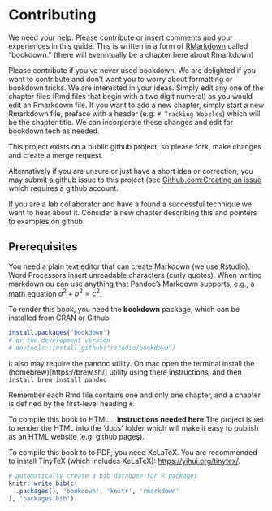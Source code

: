 # Contributing

We need your help.  Please contribute or insert comments and your experiences in this guide.  This is written in a form of [RMarkdown](https://r4ds.had.co.nz/r-markdown.html) called "bookdown."  (there will evenntually be a chapter here about Rmarkdown)

Please contribute if you've never used bookdown.  We are delighted if you want to contribute and don't want you to worry about formatting or bookdown tricks.   We are interested in your ideas.   Simply edit any one of the chapter files (Rmd files that begin with a two digit numeral) as you would edit an Rmarkdown file.   If you want to add a new chapter, simply start a new Rmarkdown file, preface with a header  (e.g. `# Tracking Woozles`) which will be the chapter title.   We can incorporate these changes and edit for bookdown tech as needed.   

This project exists on a public github project, so please fork, make changes and create a merge request.  

Alternatively if you are unsure or just have a short idea or correction, you may submit a github issue to this project (see [Github.com:Creating an issue](https://help.github.com/en/github/managing-your-work-on-github/creating-an-issue) which requires a github account.   

If you are a lab collaborator and have a found a successful technique we want to hear about it.   Consider a new chapter describing this and pointers to examples on github.  

## Prerequisites

You need a plain text editor that can create Markdown (we use Rstudio).  Word Processors insert unreadable characters (curly quotes).  When writing markdown ou can use anything that Pandoc's Markdown supports, e.g., a math equation $a^2 + b^2 = c^2$.

To render this book, you need the **bookdown** package, which can be installed from CRAN or Github:

```r
install.packages("bookdown")
# or the development version
# devtools::install_github("rstudio/bookdown")
```

it also may require the pandoc utility.  On mac open the terminal install the (homebrew)[https://brew.sh/] utility using there instructions,  and then  `install brew install pandoc`


Remember each Rmd file contains one and only one chapter, and a chapter is defined by the first-level heading `#`.

To compile this book to HTML... **instructions needed here**   The project is set to render the HTML into the 'docs' folder which will make it easy to publish as an HTML website (e.g. github pages). 

To compile this book to to PDF, you need XeLaTeX. You are recommended to install TinyTeX (which includes XeLaTeX): <https://yihui.org/tinytex/>.

```r
# automatically create a bib database for R packages
knitr::write_bib(c(
  .packages(), 'bookdown', 'knitr', 'rmarkdown'
), 'packages.bib')
```
